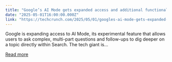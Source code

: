 ```yaml
---
title: "Google’s AI Mode gets expanded access and additional functionality"
date: "2025-05-01T16:00:00.000Z"
link: "https://techcrunch.com/2025/05/01/googles-ai-mode-gets-expanded-access-and-additional-functionality/"
---
```


Google is expanding access to AI Mode, its experimental feature that allows users to ask complex, multi-part questions and follow-ups to dig deeper on a topic directly within Search. The tech giant is...

[Read more](https://techcrunch.com/2025/05/01/googles-ai-mode-gets-expanded-access-and-additional-functionality/)
